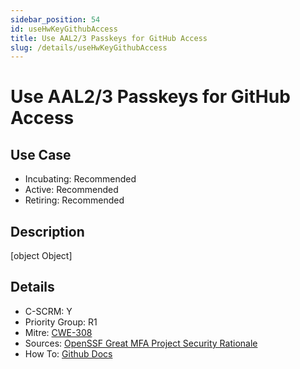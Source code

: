 ```yaml
---
sidebar_position: 54
id: useHwKeyGithubAccess
title: Use AAL2/3 Passkeys for GitHub Access
slug: /details/useHwKeyGithubAccess
---
```


# Use AAL2/3 Passkeys for GitHub Access

## Use Case

- Incubating: Recommended
- Active: Recommended
- Retiring: Recommended

## Description

[object Object]

## Details

- C-SCRM: Y
- Priority Group: R1
- Mitre: [CWE-308](https://cwe.mitre.org/data/definitions/308.html)
- Sources: [OpenSSF Great MFA Project Security Rationale](https://github.com/ossf/great-mfa-project/blob/main/security-rationale.md)
- How To: [Github Docs](https://docs.github.com/en/authentication/securing-your-account-with-two-factor-authentication-2fa/configuring-two-factor-authentication#configuring-two-factor-authentication-using-a-passkey)

